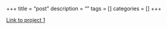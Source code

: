 +++
title = "post"
description = ""
tags = []
categories = []
+++

[Link to project 1](project/project1/)

